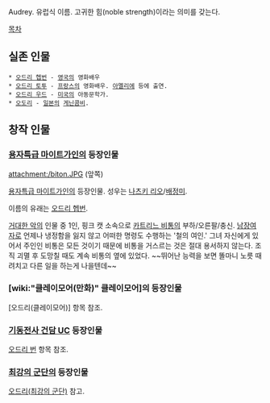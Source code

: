 Audrey. 유럽식 이름. 고귀한 힘(noble strength)이라는 의미를 갖는다. 

[[목차]]
== 실존 인물 ==
 * [[오드리 헵번]] - [[영국]]의 영화배우
 * [[오드리 토투]] - [[프랑스]]의 영화배우. [[아멜리에]] 등에 출연.
 * [[오드리 우드]] - [[미국]]의 아동문학가.
 * [[오도리]] - [[일본]]의 [[게닌]]콤비.

== 창작 인물 ==
=== [[용자특급 마이트가인]]의 등장인물 ===
attachment:/biton.JPG
(앞쪽)

[[용자특급 마이트가인]]의 등장인물. 성우는 [[나츠키 리오]]/[[배정미]].

이름의 유래는 [[오드리 헵번]].

[[거대한 악]]의 인물 중 1인, 핑크 캣 소속으로 [[카트리느 비통]]의 부하/오른팔/충신. [[남장여자]]로 언제나 냉정함을 잃지 않고 어떠한 명령도 수행하는 '철의 여인.' 그녀 자신에게 있어서 주인인 비통은 모든 것이기 때문에 비통을 거스르는 것은 절대 용서하지 않는다. 조직 괴멸 후 도망칠 때도 계속 비통의 옆에 있었다. ~~뛰어난 능력을 보면 똘마니 노릇 때려치고 다른 일을 하는게 나을텐데~~

=== [wiki:"클레이모어(만화)" 클레이모어]의 등장인물 ===
[오드리(클레이모어)] 항목 참조.

=== [[기동전사 건담 UC]] 등장인물 ===
[[오드리 번]] 항목 참조.

=== [[최강의 군단]]의 등장인물 ===
[[오드리(최강의 군단)]] 참고.
